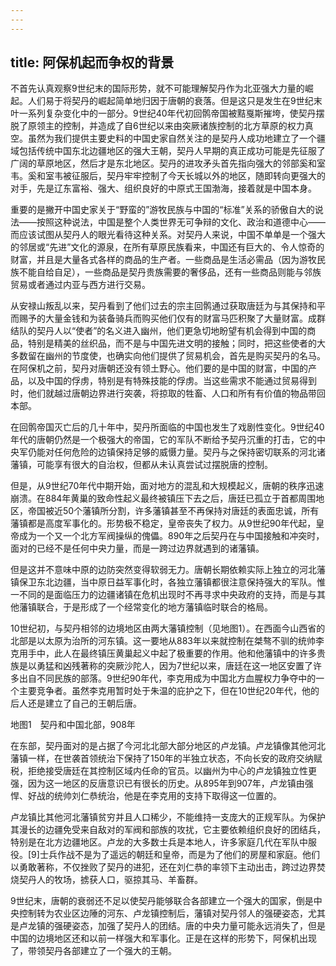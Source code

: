```yaml
---
---
---
```

title: 阿保机起而争权的背景
---



不首先认真观察9世纪末的国际形势，就不可能理解契丹作为北亚强大力量的崛起。人们易于将契丹的崛起简单地归因于唐朝的衰落。但是这只是发生在9世纪末叶一系列复杂变化中的一部分。9世纪40年代初回鹘帝国被黠戛斯摧垮，使契丹摆脱了原领主的控制，并造成了自6世纪以来由突厥诸族控制的北方草原的权力真空。虽然为我们提供主要史料的中国史家自然关注的是契丹人成功地建立了一个疆域包括传统中国东北边疆地区的强大王朝，契丹人早期的真正成功可能是先征服了广阔的草原地区，然后才是东北地区。契丹的进攻矛头首先指向强大的邻部奚和室韦。奚和室韦被征服后，契丹牢牢控制了今天长城以外的地区，随即转向更强大的对手，先是辽东富裕、强大、组织良好的中原式王国渤海，接着就是中国本身。

重要的是撇开中国史家关于“野蛮的”游牧民族与中国的“标准”关系的骄傲自大的说法——按照这种说法，中国是整个人类世界无可争辩的文化、政治和道德中心——而应该试图从契丹人的眼光看待这种关系。对契丹人来说，中国不单单是一个强大的邻居或“先进”文化的源泉，在所有草原民族看来，中国还有巨大的、令人惊奇的财富，并且是大量各式各样的商品的生产者。一些商品是生活必需品（因为游牧民族不能自给自足），一些商品是契丹贵族需要的奢侈品，还有一些商品则能与邻族贸易或者通过内亚与西方进行交易。

从安禄山叛乱以来，契丹看到了他们过去的宗主回鹘通过获取唐廷为与其保持和平而赐予的大量金钱和为装备骑兵而购买他们仅有的财富马匹积聚了大量财富。成群结队的契丹人以“使者”的名义进入幽州，他们更急切地盼望有机会得到中国的商品，特别是精美的丝织品，而不是与中国先进文明的接触；同时，把这些使者的大多数留在幽州的节度使，也确实向他们提供了贸易机会，首先是购买契丹的名马。在阿保机之前，契丹对唐朝还没有领土野心。他们要的是中国的财富，中国的产品，以及中国的俘虏，特别是有特殊技能的俘虏。当这些需求不能通过贸易得到时，他们就越过唐朝边界进行突袭，将掠取的牲畜、人口和所有有价值的物品带回本部。

在回鹘帝国灭亡后的几十年中，契丹所面临的中国也发生了戏剧性变化。9世纪40年代的唐朝仍然是一个极强大的帝国，它的军队不断给予契丹沉重的打击，它的中央军仍能对任何危险的边镇保持足够的威慑力量。契丹与之保持密切联系的河北诸藩镇，可能享有很大的自治权，但都从未认真尝试过摆脱唐的控制。

但是，从9世纪70年代中期开始，面对地方的混乱和大规模起义，唐朝的秩序迅速崩溃。在884年黄巢的致命性起义最终被镇压下去之后，唐廷已孤立于首都周围地区，帝国被近50个藩镇所分割，许多藩镇甚至不再保持对唐廷的表面忠诚，所有藩镇都是高度军事化的。形势极不稳定，皇帝丧失了权力。从9世纪90年代起，皇帝成为一个又一个北方军阀操纵的傀儡。890年之后契丹在与中国接触和冲突时，面对的已经不是任何中央力量，而是一跨过边界就遇到的诸藩镇。

但是这并不意味中原的边防突然变得软弱无力。唐朝长期依赖实际上独立的河北藩镇保卫东北边疆，当中原日益军事化时，各独立藩镇都很注意保持强大的军队。惟一不同的是面临压力的边疆诸镇在危机出现时不再寻求中央政府的支持，而是与其他藩镇联合，于是形成了一个经常变化的地方藩镇临时联合的格局。

10世纪初，与契丹相邻的边境地区由两大藩镇控制（见地图1）。在西面今山西省的北部是以太原为治所的河东镇。这一要地从883年以来就控制在桀骜不驯的统帅李克用手中，此人在最终镇压黄巢起义中起了极重要的作用。他和他藩镇中的许多贵族是以勇猛和凶残著称的突厥沙陀人，因为7世纪以来，唐廷在这一地区安置了许多出自不同民族的部落。9世纪90年代，李克用成为中国北方血腥权力争夺中的一个主要竞争者。虽然李克用暂时处于朱温的庇护之下，但在10世纪20年代，他的后人还是建立了自己的王朝后唐。



地图1　契丹和中国北部，908年

在东部，契丹面对的是占据了今河北北部大部分地区的卢龙镇。卢龙镇像其他河北藩镇一样，在世袭首领统治下保持了150年的半独立状态，不向长安的政府交纳赋税，拒绝接受唐廷在其控制区域内任命的官员。以幽州为中心的卢龙镇独立性更强，因为这一地区的反唐意识已有很长的历史。从895年到907年，卢龙镇由强悍、好战的统帅刘仁恭统治，他是在李克用的支持下取得这一位置的。

卢龙镇比其他河北藩镇贫穷并且人口稀少，不能维持一支庞大的正规军队。为保护其漫长的边疆免受来自敌对的军阀和部族的攻扰，它主要依赖组织良好的团结兵，特别是在北方边疆地区。卢龙的大多数士兵是本地人，许多家庭几代在军队中服役。[9]士兵作战不是为了遥远的朝廷和皇帝，而是为了他们的房屋和家庭。他们以勇敢著称，不仅挫败了契丹的进犯，还在刘仁恭的率领下主动出击，跨过边界焚烧契丹人的牧场，掳获人口，驱掠其马、羊畜群。

9世纪末，唐朝的衰弱还不足以使契丹能够联合各部建立一个强大的国家，倒是中央控制转为农业区边陲的河东、卢龙镇控制后，藩镇对契丹邻人的强硬姿态，尤其是卢龙镇的强硬姿态，加强了契丹人的团结。唐的中央力量可能永远消失了，但是中国的边境地区还和以前一样强大和军事化。正是在这样的形势下，阿保机出现了，带领契丹各部建立了一个强大的王朝。